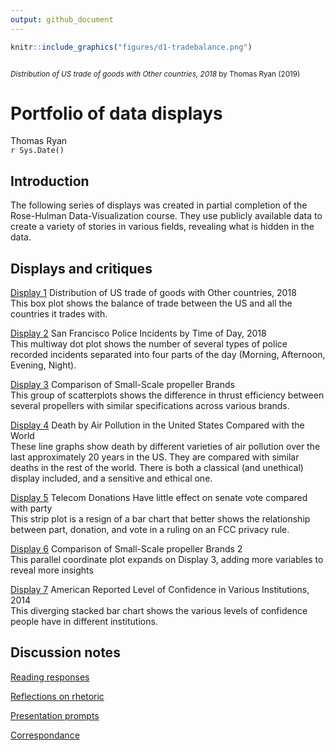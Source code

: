 ```yaml
---
output: github_document
---
```

```r
knitr::include_graphics("figures/d1-tradebalance.png")    
```
<small>
<br>
<i>Distribution of US trade of goods with Other countries, 2018</i> 
by Thomas Ryan (2019)
<br>
</small>

# Portfolio of data displays 

Thomas Ryan  
`r Sys.Date()`

## Introduction

The following series of displays was created in partial completion of the Rose-Hulman Data-Visualization course. They use publicly available data to create a variety of stories in various fields, revealing what is hidden in the data.

## Displays and critiques 

[Display 1](reports/d1.md) Distribution of US trade of goods with Other countries, 2018    
This box plot shows the balance of trade between the US and all the countries it trades with.

[Display 2](reports/d2.md) San Francisco Police Incidents by Time of Day, 2018    
This multiway dot plot shows the number of several types of police recorded incidents separated into four parts of the day (Morning, Afternoon, Evening, Night).

[Display 3](reports/d3.md) Comparison of Small-Scale propeller Brands  
This group of scatterplots shows the difference in thrust efficiency between several propellers with similar specifications across various brands.

[Display 4](reports/d4.md) Death by Air Pollution in the United States Compared with the World     
These line graphs show death by different varieties of air pollution over the last approximately 20 years in the US. They are compared with similar deaths in the rest of the world. There is both a classical (and unethical) display included, and a sensitive and ethical one.  

[Display 5](reports/d5.md) Telecom Donations Have little effect on senate vote compared with party     
This strip plot is a resign of a bar chart that better shows the relationship between part, donation, and vote in a ruling on an FCC privacy rule.

[Display 6](reports/d6.md) Comparison of Small-Scale propeller Brands 2  
This parallel coordinate plot expands on  Display 3, adding more variables to reveal more insights

[Display 7](reports/d7.md) American Reported Level of Confidence in Various Institutions, 2014    
This diverging stacked bar chart shows the various levels of confidence people have in different institutions.

## Discussion notes
[Reading responses](reports/reading-responses.md) 

[Reflections on rhetoric](reports/video-reflection-1.md)    

[Presentation prompts](reports/presentation-prompts.md)    

[Correspondance](reports/correspondence.md)    